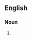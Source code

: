 ==English==

===Noun===
{{en-noun|head=[[hanging]] [[offense]]}}

#{{alternative spelling of|hanging offence|lang=en}}